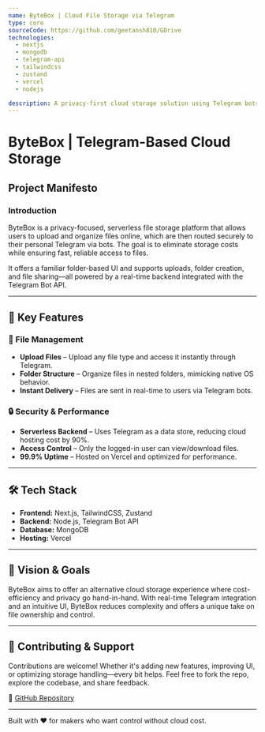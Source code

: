 ```yaml
---
name: ByteBox | Cloud File Storage via Telegram
type: core
sourceCode: https://github.com/geetansh810/GDrive
technologies:
  - nextjs
  - mongodb
  - telegram-api
  - tailwindcss
  - zustand
  - vercel
  - nodejs

description: A privacy-first cloud storage solution using Telegram bots to handle file uploads, bypassing traditional cloud costs. Features secure file storage, folder structure, and instant Telegram delivery.
---
```


# ByteBox | Telegram-Based Cloud Storage

## Project Manifesto

### Introduction
ByteBox is a privacy-focused, serverless file storage platform that allows users to upload and organize files online, which are then routed securely to their personal Telegram via bots. The goal is to eliminate storage costs while ensuring fast, reliable access to files.

It offers a familiar folder-based UI and supports uploads, folder creation, and file sharing—all powered by a real-time backend integrated with the Telegram Bot API.

---

## 🌟 Key Features
### 📁 File Management
- **Upload Files** – Upload any file type and access it instantly through Telegram.
- **Folder Structure** – Organize files in nested folders, mimicking native OS behavior.
- **Instant Delivery** – Files are sent in real-time to users via Telegram bots.

### 🔒 Security & Performance
- **Serverless Backend** – Uses Telegram as a data store, reducing cloud hosting cost by 90%.
- **Access Control** – Only the logged-in user can view/download files.
- **99.9% Uptime** – Hosted on Vercel and optimized for performance.

---

## 🛠 Tech Stack

- **Frontend:** Next.js, TailwindCSS, Zustand
- **Backend:** Node.js, Telegram Bot API
- **Database:** MongoDB
- **Hosting:** Vercel

---

## 🎯 Vision & Goals

ByteBox aims to offer an alternative cloud storage experience where cost-efficiency and privacy go hand-in-hand. With real-time Telegram integration and an intuitive UI, ByteBox reduces complexity and offers a unique take on file ownership and control.

---

## 🤝 Contributing & Support

Contributions are welcome! Whether it's adding new features, improving UI, or optimizing storage handling—every bit helps. Feel free to fork the repo, explore the codebase, and share feedback.

🔗 [GitHub Repository](https://github.com/geetansh810/GDrive)

---

Built with ❤️ for makers who want control without cloud cost.